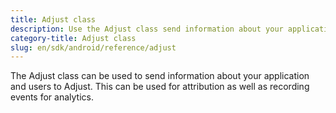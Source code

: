 ```yaml
---
title: Adjust class
description: Use the Adjust class send information about your application and users to Adjust
category-title: Adjust class
slug: en/sdk/android/reference/adjust
---
```


The Adjust class can be used to send information about your application and users to Adjust. This can be used for attribution as well as recording events for analytics.
